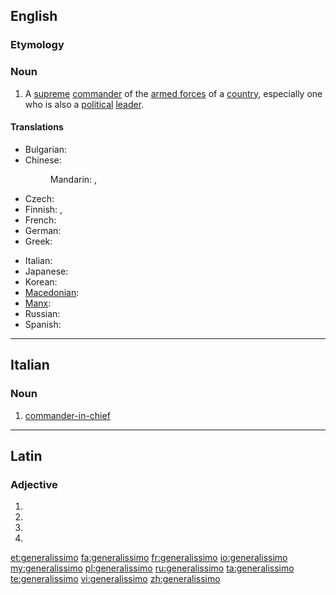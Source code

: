 ==English==
{{wikipedia}}

===Etymology===
{{etyl|it}}

===Noun===
{{en-noun}}

# {{military}} A [[supreme]] [[commander]] of the [[armed forces]] of a [[country]], especially one who is also a [[political]] [[leader]].

====Translations====
{{trans-top|supreme commander}}
* Bulgarian: {{t-|bg|генералисимус|m|tr=generalísimus}}
* Chinese:
*: Mandarin: {{t|cmn|大元帥|sc=Hani}},  {{t|cmn|大元帅|tr=dàyuánshuài|sc=Hani}}
* Czech: {{t-|cs|generalissimus|m}}
* Finnish: {{t-|fi|generalissimo}}, {{t-|fi|generalissimus}}
* French: {{t+|fr|généralissime|m}}
* German: {{t-|de|Generalissimus|m}}
* Greek: {{t|el|αρχιστράτηγος|m|tr=archistrátigos|sc=Grek}}
{{trans-mid}}
* Italian: {{t-|it|generalissimo|m}}
* Japanese: {{t+|ja|総統|tr=そうとう, sōtō}}
* Korean: {{t|ko|총통|tr=chongtong|sc=Hang}}
* [[Macedonian]]: {{t-|mk|генералисимус|m|tr=generalísimus}}
* [[Manx]]: {{t|gv|ard-chionfenee|m}}
* Russian: {{t+|ru|генералиссимус|m|tr=generalíssimus}}
* Spanish: {{t|es|generalísimo|m}}
{{trans-bottom}}

----

==Italian==

===Noun===
{{it-noun|generalissim|m|o|i}}

# [[commander-in-chief]]

----

==Latin==

===Adjective===
{{la-adj-form|generālissimō}}

# {{inflection of|generalissimus|generālissimus|dat|m|s|lang=la}}
# {{inflection of|generalissimus|generālissimus|dat|n|s|lang=la}}
# {{inflection of|generalissimus|generālissimus|abl|m|s|lang=la}}
# {{inflection of|generalissimus|generālissimus|abl|n|s|lang=la}}

[[et:generalissimo]]
[[fa:generalissimo]]
[[fr:generalissimo]]
[[io:generalissimo]]
[[my:generalissimo]]
[[pl:generalissimo]]
[[ru:generalissimo]]
[[ta:generalissimo]]
[[te:generalissimo]]
[[vi:generalissimo]]
[[zh:generalissimo]]